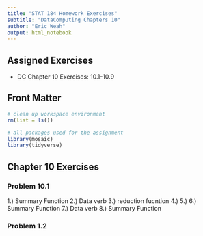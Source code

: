 ```yaml
---
title: "STAT 184 Homework Exercises" 
subtitle: "DataComputing Chapters 10"
author: "Eric Weah"
output: html_notebook
---
```


## Assigned Exercises

- DC Chapter 10 Exercises: 10.1-10.9

## Front Matter

```r
# clean up workspace environment
rm(list = ls())

# all packages used for the assignment
library(mosaic)
library(tidyverse)

```



## Chapter 10 Exercises

### Problem 10.1
1.) Summary Function
2.) Data verb
3.) reduction fucntion
4.)
5.)
6.) Summary Function
7.) Data verb
8.) Summary Function

### Problem 1.2


